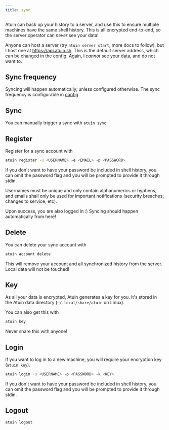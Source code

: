 ```yaml
---
title: sync
---
```


Atuin can back up your history to a server, and use this to ensure multiple
machines have the same shell history. This is all encrypted end-to-end, so the
server operator can _never_ see your data!

Anyone can host a server (try `atuin server start`, more docs to follow), but I
host one at https://api.atuin.sh. This is the default server address, which can
be changed in the [config](/configuration/config#sync_address). Again, I _cannot_ see your data, and
do not want to.

## Sync frequency

Syncing will happen automatically, unless configured otherwise. The sync
frequency is configurable in [config](/configuration/config#sync_frequency)

## Sync

You can manually trigger a sync with `atuin sync`

## Register

Register for a sync account with

```bash
atuin register -u <USERNAME> -e <EMAIL> -p <PASSWORD>
```

If you don't want to have your password be included in shell history, you can omit
the password flag and you will be prompted to provide it through stdin.

Usernames must be unique and only contain alphanumerics or hyphens,
and emails shall only be used for important notifications (security breaches, changes to service, etc).

Upon success, you are also logged in :) Syncing should happen automatically from
here!

## Delete

You can delete your sync account with

```bash
atuin account delete
```

This will remove your account and all synchronized history from the server. Local data will not be touched!

## Key

As all your data is encrypted, Atuin generates a key for you. It's stored in the
Atuin data directory (`~/.local/share/atuin` on Linux).

You can also get this with

```bash
atuin key
```

Never share this with anyone!

## Login

If you want to log in to a new machine, you will require your encryption key
(`atuin key`).

```bash
atuin login -u <USERNAME> -p <PASSWORD> -k <KEY>
```

If you don't want to have your password be included in shell history, you can omit
the password flag and you will be prompted to provide it through stdin.

## Logout

```bash
atuin logout
```

